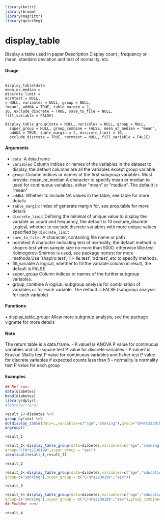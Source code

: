 ```r
library(knitr)
library(broom)
library(magrittr)
library(quickReg)
```

display_table
===================================
Display a table used in paper
Description
Display count
, frequency or mean, standard deviation and test of normality, etc.

#### Usage

<pre><code>
display_table(data
mean_or_median =
discrete_limit =
normtest = NULL,
= NULL, variables = NULL, group = NULL,
"mean", addNA = TRUE, table_margin = 2,
10, exclude_discrete = TRUE, save_to_file = NULL,
fill_variable = FALSE)

display_table_group(data = NULL, variables = NULL, group = NULL,
  super_group = NULL, group_combine = FALSE, mean_or_median = "mean",
  addNA = TRUE, table_margin = 2, discrete_limit = 10,
  exclude_discrete = TRUE, normtest = NULL, fill_variable = FALSE)
</code></pre>

#### Arguments
* ``data``: A data.frame
* ``variables`` Column indices or names of the variables in the dataset to display, the default
columns are all the variables except group variable
* ``group``: Column indices or names of the first subgroup variables. Must provide.
mean_or_median A character to specify mean or median to used for continuous variables, either
"mean" or "median". The default is "mean"
* ``addNA``: Whether to include NA values in the table, see table for more details
* `` table_margin``: Index of generate margin for, see prop.table for more details
* `` discrete_limit ``:Defining the minimal of unique value to display the variable as count and frequency, the default is 10
exclude_discrete
Logical, whether to exclude discrete variables with more unique values specified
by ``discrete_limit``
* `` save_to_file `` : A character, containing file name or path
* normtest A character indicating test of normality, the default method is shapiro.test
when sample size no more than 5000, otherwise lillie.test Kolmogorov-Smirnov is used, see package nortest for more methods.Use ’shapiro.test’, ’lil-
lie.test’, ’ad.test’, etc to specify methods.
* fill_variable A logical, whether to fill the variable column in result, the default is FALSE
* super_group Column indices or names of the further subgroup variables.
* group_combine A logical, subgroup analysis for combination of variables or for each variable.
The default is FALSE (subgroup analysis for each variable)

#### Functions
• display_table_group: Allow more subgroup analysis, see the package vignette for more
details

#### Note
The return table is a data.frame.
- P.value1 is ANOVA P value for continuous variables and chi-square test P value for discrete
variables
- P.value2 is Kruskal-Wallis test P value for continuous variables and fisher test P value for discrete
variables if expected counts less than 5
- normality is normality test P value for each group

#### Examples
```r
## Not run:
data(diabetes)
head(diabetes)
library(dplyr);
#library(rlang)
```

```r
result_1<-diabetes %>%
group_by(sex) %>%
do(display_table(data=.,variables=c("age","smoking"),group="CFHrs2230199")) %>%
ungroup()
```

```r
result_1
```

```r
result_2<-display_table_group(data=diabetes,variables=c("age","smoking"),
group="CFHrs2230199",super_group = "sex")
identical(result_1,result_2)
```

```r
result_2
```

```r
result_3<-display_table_group(data=diabetes,variables=c("age","education"),
group=c("smoking"),super_group = c("CFHrs2230199","sex"))
```

```r
result_3
```


```r
result_4<-display_table_group(data=diabetes,variables=c("age","education"),
group=c("smoking"),super_group = c("CFHrs2230199","sex"),group_combine=TRUE)
## End(Not run)
```

```r
result_4
```
